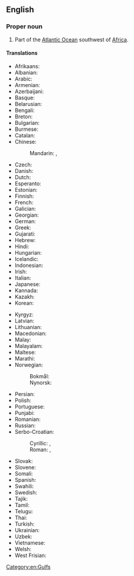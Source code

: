==English==
{{wikipedia}}

===Proper noun===
{{en-proper noun|head=[[gulf|Gulf]] [[of]] [[Guinea]]}}

# Part of the [[Atlantic Ocean]] southwest of [[Africa]].

====Translations====
{{trans-top|part of the Atlantic Ocean}}
* Afrikaans: {{t|af|Golf van Guinee}}
* Albanian: {{t|sq|Gjiri e Guinesë}}
* Arabic: {{t|ar|خَلِيج غِينِيَا|m}}
* Armenian: {{t+|hy|Գվինեական ծոց}}
* Azerbaijani: {{t|az|Qvineya körfəzi}}
* Basque: {{t|eu|Gineako golkoa}}
* Belarusian: {{t|be|Гвінейскі заліў|m}}
* Bengali: {{t|bn|গিনি উপসাগর}}
* Breton: {{t|br|Pleg-mor Ginea|m}}
* Bulgarian: {{t|bg|Гвинейски залив|m}}
* Burmese: {{t|my|ဂီနီပင်လယ်}}
* Catalan: {{t|ca|golf de Guinea|m}}
* Chinese:
*: Mandarin: {{t+|cmn|幾內亞灣}}, {{t+|cmn|几内亚湾|tr=Jǐnèiyà Wān}}
* Czech: {{t+|cs|Guinejský záliv|m}}
* Danish: {{t|da|Guineabugten|c}}
* Dutch: {{t|nl|Golf van Guinee|m}}
* Esperanto: {{t|eo|Gvinea Golfo}}
* Estonian: {{t|et|Guinea laht}}
* Finnish: {{t|fi|Guineanlahti}}
* French: {{t+|fr|golfe de Guinée|m}}
* Galician: {{t|gl|golfo da Guinea|m}}
* Georgian: {{t|ka|გვინეის ყურე}}
* German: {{t|de|Golf von Guinea|m}}
* Greek: {{t|el|Κόλπος της Γουινέας|m}}
* Gujarati: {{t|gu|ગિનીના અખાત}}
* Hebrew: {{t|he|מפרץ גינאה|m|tr=mifrats gineh}}
* Hindi: {{t|hi|गिनी की खाड़ी}}
* Hungarian: {{t+|hu|Guineai-öböl}}
* Icelandic: {{t|is|Gíneuflói}}
* Indonesian: {{t|id|Teluk Guinea}}
* Irish: {{t|ga|Murascaill na Guine|f}}
* Italian: {{t|it|golfo di Guinea|m}}
* Japanese: {{t|ja|ギニア湾|tr=Ginia-wan}}
* Kannada: {{t|kn|ಗಿನಿ ಕೊಲ್ಲಿ}}
* Kazakh: {{t|kk|Гвинея шығанағы}}
* Korean: {{t|ko|기니 만}}
{{trans-mid}}
* Kyrgyz: {{t|ky|Гвинея булуңу}}
* Latvian: {{t|lv|Gvinejas līcis|m}}
* Lithuanian: {{t|lt|Gvinėjos įlanka|f}}
* Macedonian: {{t|mk|Гвинејски Залив|m}}
* Malay: {{t|ms|Teluk Guinea}}
* Malayalam: {{t|ml|ഗിനി ഉൾക്കടൽ}}
* Maltese: {{t|mt|Golf tal-Gwinea|m}}
* Marathi: {{t|mr|गिनीचे आखात}}
* Norwegian:
*: Bokmål: {{t|nb|Guineabukta|m}}
*: Nynorsk: {{t|nn|Guineabukta|m}}
* Persian: {{t|fa|خلیج گینه|tr=xalij-e gine}}
* Polish: {{t+|pl|Zatoka Gwinejska|f}}
* Portuguese: {{t+|pt|Golfo da Guiné|m}}
* Punjabi: {{t|pa|ਗਿਨੀ ਦੀ ਖਾੜੀ}}
* Romanian: {{t|ro|Golful Guineei|n}}
* Russian: {{t+|ru|Гвине́йский зали́в|m}}
* Serbo-Croatian:
*: Cyrillic: {{t|sh|Гвинејски залив|m}}, {{t|sh|Гвинејски заљев|m}}
*: Roman: {{t|sh|Gvinejski zaliv|m}}, {{t|sh|Gvinejski zaljev|m}}
* Slovak: {{t|sk|Guinejský záliv|m}}
* Slovene: {{t|sl|Gvinejski zaliv|m}}
* Somali: {{t|so|Ikweetiga Guinea}}
* Spanish: {{t|es|golfo de Guinea|m}}
* Swahili: {{t|sw|Ghuba ya Guinea}}
* Swedish: {{t|sv|Guineabukten|c}}
* Tajik: {{t|tg|Халиҷи Гвинея}}
* Tamil: {{t|ta|கினி வளைகுடா}}
* Telugu: {{t|te|గినియా గల్ఫు}}
* Thai: {{t|th|อ่าวกินี|tr=àao-gì-nii}}
* Turkish: {{t+|tr|Gine Körfezi}}
* Ukrainian: {{t|uk|Гвіне́йська зато́ка|f}}
* Uzbek: {{t|uz|Gvineya qoʻltigʻi}}
* Vietnamese: {{t|vi|Vịnh Guinea}}
* Welsh: {{t|cy|Gwlff Gini|m}}
* West Frisian: {{t|fy|Golf fan Guinee}}
{{trans-bottom}}

[[Category:en:Gulfs]]